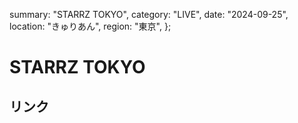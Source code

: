   summary: "STARRZ TOKYO",
  category: "LIVE",
  date: "2024-09-25",
  location: "きゅりあん",
  region: "東京",
};

# STARRZ TOKYO

## リンク

